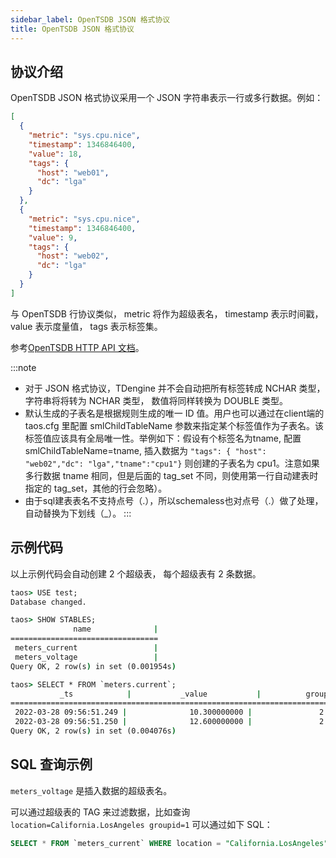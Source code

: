 ```yaml
---
sidebar_label: OpenTSDB JSON 格式协议
title: OpenTSDB JSON 格式协议
---
```



## 协议介绍

OpenTSDB JSON 格式协议采用一个 JSON 字符串表示一行或多行数据。例如：

```json
[
  {
    "metric": "sys.cpu.nice",
    "timestamp": 1346846400,
    "value": 18,
    "tags": {
      "host": "web01",
      "dc": "lga"
    }
  },
  {
    "metric": "sys.cpu.nice",
    "timestamp": 1346846400,
    "value": 9,
    "tags": {
      "host": "web02",
      "dc": "lga"
    }
  }
]
```

与 OpenTSDB 行协议类似， metric 将作为超级表名， timestamp 表示时间戳，value 表示度量值， tags 表示标签集。

参考[OpenTSDB HTTP API 文档](http://opentsdb.net/docs/build/html/api_http/put.html)。

:::note

- 对于 JSON 格式协议，TDengine 并不会自动把所有标签转成 NCHAR 类型， 字符串将将转为 NCHAR 类型， 数值将同样转换为 DOUBLE 类型。
- 默认生成的子表名是根据规则生成的唯一 ID 值。用户也可以通过在client端的 taos.cfg 里配置 smlChildTableName 参数来指定某个标签值作为子表名。该标签值应该具有全局唯一性。举例如下：假设有个标签名为tname, 配置 smlChildTableName=tname, 插入数据为 `"tags": { "host": "web02","dc": "lga","tname":"cpu1"}` 则创建的子表名为 cpu1。注意如果多行数据 tname 相同，但是后面的 tag_set 不同，则使用第一行自动建表时指定的 tag_set，其他的行会忽略）。
- 由于sql建表表名不支持点号（.），所以schemaless也对点号（.）做了处理，自动替换为下划线（_）。
:::

## 示例代码

<Tabs defaultValue="java" groupId="lang">
  <TabItem label="Java" value="java">
    <JavaJson />
  </TabItem>
  <TabItem label="Python" value="Python">
    <PyJson />
  </TabItem>
  <TabItem label="Go" value="go">
    <GoJson />
  </TabItem>
  <TabItem label="Node.js" value="nodejs">
    <NodeJson />
  </TabItem>
  <TabItem label="C#" value="csharp">
    <CsJson />
  </TabItem>
  <TabItem label="C" value="c">
    <CJson />
  </TabItem>
</Tabs>

以上示例代码会自动创建 2 个超级表， 每个超级表有 2 条数据。

```cmd
taos> USE test;
Database changed.

taos> SHOW STABLES;
              name              |
=================================
 meters_current                 |
 meters_voltage                 |
Query OK, 2 row(s) in set (0.001954s)

taos> SELECT * FROM `meters.current`;
           _ts            |           _value           |          groupid          |            location            |
===================================================================================================================
 2022-03-28 09:56:51.249 |              10.300000000 |               2.000000000 | California.SanFrancisco               |
 2022-03-28 09:56:51.250 |              12.600000000 |               2.000000000 | California.SanFrancisco               |
Query OK, 2 row(s) in set (0.004076s)
```

## SQL 查询示例

`meters_voltage` 是插入数据的超级表名。

可以通过超级表的 TAG 来过滤数据，比如查询 `location=California.LosAngeles groupid=1` 可以通过如下 SQL：

```sql
SELECT * FROM `meters_current` WHERE location = "California.LosAngeles" AND groupid = 3;
```
